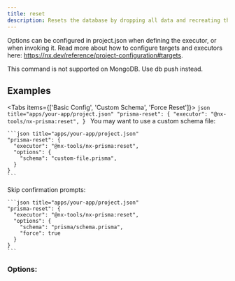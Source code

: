 ```yaml
---
title: reset
description: Resets the database by dropping all data and recreating the database structure.
---
```


Options can be configured in project.json when defining the executor, or when invoking it. Read more about how to configure targets and executors here: https://nx.dev/reference/project-configuration#targets.

<Callout title="Warning" type="warning">
  This command is not supported on MongoDB. Use db push instead.
</Callout>

## Examples

<Tabs items={['Basic Config', 'Custom Schema', 'Force Reset']}>
  <Tab value="Basic Config">
    ```json title="apps/your-app/project.json"
    "prisma-reset": {
      "executor": "@nx-tools/nx-prisma:reset",
    }
    ```
  </Tab>
  <Tab value="Custom Schema">
    You may want to use a custom schema file:

    ```json title="apps/your-app/project.json"
    "prisma-reset": {
      "executor": "@nx-tools/nx-prisma:reset",
      "options": {
        "schema": "custom-file.prisma",
      }
    }
    ```
  </Tab>
  <Tab value="Force Reset">
    Skip confirmation prompts:

    ```json title="apps/your-app/project.json"
    "prisma-reset": {
      "executor": "@nx-tools/nx-prisma:reset",
      "options": {
        "schema": "prisma/schema.prisma",
        "force": true
      }
    }
    ```
  </Tab>
</Tabs>

### Options:

<AutoTypeTable path="../../plugins/nx-prisma/src/executors/reset/schema.d.ts" name="ResetExecutorSchema" />
